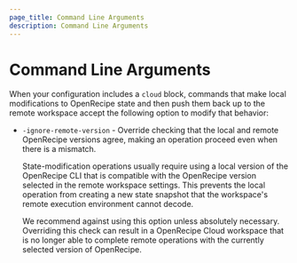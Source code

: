 ```yaml
---
page_title: Command Line Arguments
description: Command Line Arguments
---
```


# Command Line Arguments

When your configuration includes a `cloud` block, commands that
make local modifications to OpenRecipe state and then push them back up to the remote workspace
accept the following option to modify that behavior:

- `-ignore-remote-version` - Override checking that the local and remote
  OpenRecipe versions agree, making an operation proceed even when there is
  a mismatch.

  State-modification operations usually require using a local version of the
  OpenRecipe CLI that is compatible with the OpenRecipe version selected
  in the remote workspace settings. This prevents the
  local operation from creating a new state snapshot that the workspace's
  remote execution environment cannot decode.

  We recommend against using this option unless absolutely necessary. Overriding this check can result
  in a OpenRecipe Cloud workspace that is no longer able to complete remote operations with the currently
  selected version of OpenRecipe.
